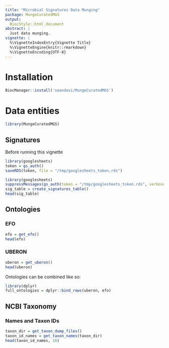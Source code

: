 ```yaml
---
title: "Microbial Signatures Data Munging"
package: MungeCuratedMGS
output:
  BiocStyle::html_document
abstract: |
  Just data munging.
vignette: |
  %\VignetteIndexEntry{Vignette Title}
  %\VignetteEngine{knitr::rmarkdown}
  %\VignetteEncoding{UTF-8}
---
```


# Installation

```r
BiocManager::install('seandavi/MungeCuratedMGS')
```

# Data entities

```r
library(MungeCuratedMGS)
```

## Signatures

Before running this vignette

```r
library(googlesheets)
token = gs_auth()
saveRDS(token, file = "/tmp/googlesheets_token.rds")
```



```r
library(googlesheets)
suppressMessages(gs_auth(token = "/tmp/googlesheets_token.rds", verbose = FALSE))
sig_table = create_signatures_table()
head(sig_table)
```



## Ontologies

### EFO

```r
efo = get_efo()
head(efo)
```

### UBERON

```r
uberon = get_uberon()
head(uberon)
```

Ontologies can be combined like so:

```r
library(dplyr)
full_ontologies = dplyr::bind_rows(uberon, efo)
```

## NCBI Taxonomy

### Names and Taxon IDs

```r
taxon_dir = get_taxon_dump_files()
taxon_id_names = get_taxon_names(taxon_dir)
head(taxon_id_names, 10)
```

